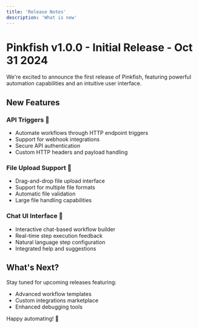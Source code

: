 ```yaml
---
title: 'Release Notes'
description: 'What is new'
---
```


# Pinkfish v1.0.0 - Initial Release - Oct 31 2024

We're excited to announce the first release of Pinkfish, featuring powerful automation capabilities and an intuitive user interface.

## New Features

### API Triggers 🔌
- Automate workflows through HTTP endpoint triggers
- Support for webhook integrations
- Secure API authentication
- Custom HTTP headers and payload handling

### File Upload Support 📁
- Drag-and-drop file upload interface
- Support for multiple file formats
- Automatic file validation
- Large file handling capabilities

### Chat UI Interface 💬
- Interactive chat-based workflow builder
- Real-time step execution feedback
- Natural language step configuration
- Integrated help and suggestions


## What's Next?

Stay tuned for upcoming releases featuring:
- Advanced workflow templates
- Custom integrations marketplace
- Enhanced debugging tools

Happy automating! 🚀